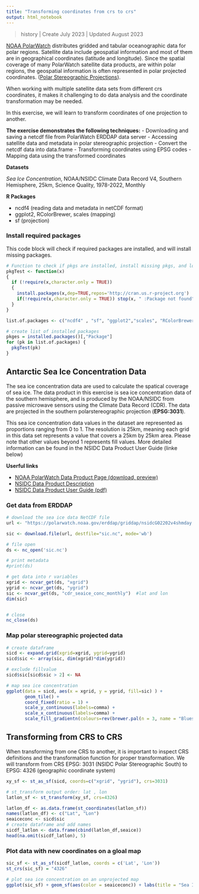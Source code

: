 ```yaml
---
title: "Transforming coordinates from crs to crs"
output: html_notebook
---
```


> history \| Create July 2023 \| Updated August 2023<br/>


<a href="https://polarwatch.noaa.gov/" target="_blank">NOAA PolarWatch</a> distributes gridded and tabular oceanographic data for polar regions.  Satellite data include geospatial information and most of them are in geographical coordinates (latitude and longitude).  Since the spatial coverage of many PolarWatch satellite data products, are within polar regions, the geospatial information is often represented in polar projected coordinates. (<a href="https://nsidc.org/data/user-resources/help-center/guide-nsidcs-polar-stereographic-projection" target="_blank">Polar Stereographic Projections</a>).  

When working with multiple satellite data sets from different crs coordinates, it makes it challenging to do data analysis and the coordinate transformation may be needed. 

In this exercise, we will learn to transform coordinates of one projection to another.

**The exercise demonstrates the following techniques:**
-   Downloading and saving a netcdf file from PolarWatch ERDDAP data server
-   Accessing satellite data and metadata in polar stereographic projection 
-   Convert the netcdf data into data.frame
-   Transforming coordinates using EPSG codes
-   Mapping data using the transformed coordinates


**Datasets **
    
   *Sea Ice Concentration*, NOAA/NSIDC Climate Data Record V4, Southern Hemisphere, 25km, Science Quality, 1978-2022, Monthly


**R Packages**

-   ncdf4 (reading data and metadata in netCDF format)
-   ggplot2, RColorBrewer, scales (mapping)
-   sf (projection)

### Install required packages

This code block will check if required packages are installed, and will install missing packages.

```r

# Function to check if pkgs are installed, install missing pkgs, and load
pkgTest <- function(x)
{
  if (!require(x,character.only = TRUE))
  {
    install.packages(x,dep=TRUE,repos='http://cran.us.r-project.org')
    if(!require(x,character.only = TRUE)) stop(x, " :Package not found")
  }
}

list.of.packages <- c("ncdf4" , "sf", "ggplot2","scales", "RColorBrewer")

# create list of installed packages
pkges = installed.packages()[,"Package"]
for (pk in list.of.packages) {
  pkgTest(pk)
}

```

## Antarctic Sea Ice Concentration Data

The sea ice concentration data are used to calculate the spatical coverage of sea ice.  The data product in this exercise is sea ice concentration data of the southern hemisphere, and is produced by the NOAA/NSIDC from passive microwave sensors using the Climate Data Record (CDR).  The data are projected in the southern polarstereographic projection (**EPSG:3031**). 

This sea ice concentration data values in the dataset are represented as proportions ranging from 0 to 1. The resolution is 25km, meaning each grid in this data set represents a value that covers a 25km by 25km area.  Please note that other values beyond 1 represents fill values.  More detailed information can be found in the NSIDC Data Product User Guide (linke below)

**Userful links**

-   <a href="https://polarwatch.noaa.gov/catalog/ice-sq-nh-nsidc-cdr-v4/preview/?dataset=daily&var=cdr_seaice_conc&time_min=2022-05-31T00:00:00Z&time_max=2022-05-31T00:00:00Z&proj=epsg3413&colorBar=KT_ice|||0|1|" target="_blank">NOAA PolarWatch Data Product Page (download, preview)</a>
-   <a href="https://nsidc.org/data/g02202/versions/4" target="_blank">NSIDC Data Product Description</a>
-   <a href="https://nsidc.org/sites/default/files/g02202-v004-userguide_1_1.pdf" target="_blank">NSIDC Data Product User Guide (pdf)</a>


### Get data from ERDDAP 
```r
# download the sea ice data NetCDF file
url <- "https://polarwatch.noaa.gov/erddap/griddap/nsidcG02202v4shmday.nc?cdr_seaice_conc_monthly[(2022-12-01T00:00:00Z):1:(2022-12-01T00:00:00Z)][(4350000.0):1:(-3950000.0)][(-3950000.0):1:(3950000.0)]"

sic <- download.file(url, destfile="sic.nc", mode='wb')

# file open
ds <- nc_open('sic.nc')

# print metadata
#print(ds)

# get data into r variables 
xgrid <- ncvar_get(ds, "xgrid")
ygrid <- ncvar_get(ds, "ygrid")
sic <- ncvar_get(ds, "cdr_seaice_conc_monthly")  #lat and lon
dim(sic)


# close 
nc_close(ds)
```
### Map polar stereographic projected data 
```r

# create dataframe
sicd <- expand.grid(xgrid=xgrid, ygrid=ygrid)
sicd$sic <- array(sic, dim(xgrid)*dim(ygrid))

# exclude fillvalue
sicd$sic[sicd$sic > 2] <- NA 

# map sea ice concentration
ggplot(data = sicd, aes(x = xgrid, y = ygrid, fill=sic) ) + 
       geom_tile() + 
       coord_fixed(ratio = 1) + 
       scale_y_continuous(labels=comma) + 
       scale_x_continuous(labels=comma) +
       scale_fill_gradientn(colours=rev(brewer.pal(n = 3, name = "Blues")),na.value="tan")+       ggtitle("Sea Ice Concentration on Polar Steregraphic projection")
```


## Transforming from CRS to CRS

When transforming from one CRS to another, it is important to inspect CRS definitions and the transformation function for proper transformation.
We will transform from CRS EPSG: 3031 (NSIDC Polar Stereographic South) to EPSG: 4326 (geographic coordinate system) 

```r

xy_sf <- st_as_sf(sicd, coords=c("xgrid", "ygrid"), crs=3031)

# st_transform output order: lat , lon
latlon_sf <- st_transform(xy_sf, crs=4326)

latlon_df <- as.data.frame(st_coordinates(latlon_sf))
names(latlon_df) <- c("Lat", "Lon")
seaiceconc <- sicd$sic
# create dataframe and add names
sicdf_latlon <- data.frame(cbind(latlon_df,seaice))
head(na.omit(sicdf_latlon), 5)


```
### Plot data with new coordinates on a gloal map

```r
sic_sf <- st_as_sf(sicdf_latlon, coords = c('Lat', 'Lon'))
st_crs(sic_sf) = "4326"

# plot sea ice concentration on an unprojected map
ggplot(sic_sf) + geom_sf(aes(color = seaiceconc)) + labs(title = "Sea Ice Concentration of Antarctica")



```


